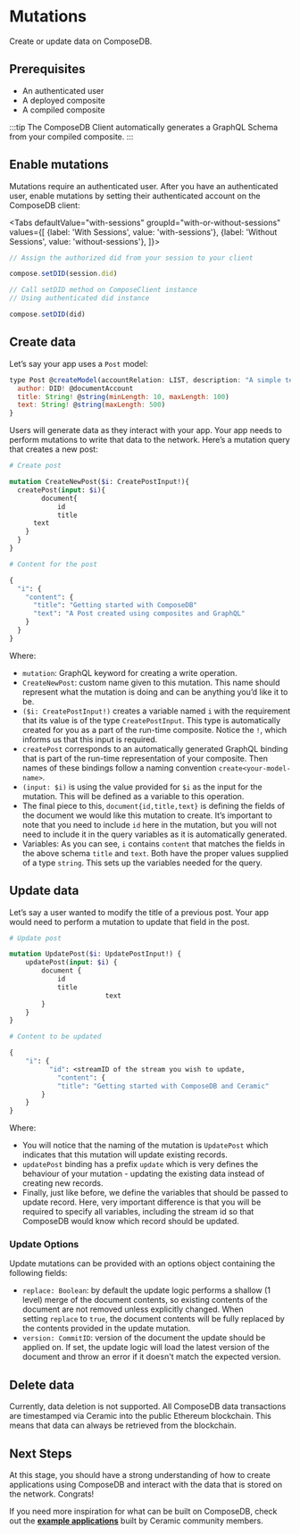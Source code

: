 
# Mutations

<head>
  <meta name="robots" content="noindex" />
  <meta name="googlebot" content="noindex" />
</head>

Create or update data on ComposeDB.

## Prerequisites

- An authenticated user
- A deployed composite
- A compiled composite

:::tip
The ComposeDB Client automatically generates a GraphQL Schema from your compiled composite.
:::

## Enable mutations

Mutations require an authenticated user. After you have an authenticated user, enable mutations by setting their authenticated account on the ComposeDB client:


<Tabs
  defaultValue="with-sessions"
  groupId="with-or-without-sessions"
  values={[
    {label: 'With Sessions', value: 'with-sessions'},
    {label: 'Without Sessions', value: 'without-sessions'},
  ]}>
  <TabItem value="with-sessions">

```jsx
// Assign the authorized did from your session to your client

compose.setDID(session.did)
```

  </TabItem>
  <TabItem value="without-sessions">

```jsx
// Call setDID method on ComposeClient instance
// Using authenticated did instance

compose.setDID(did)
```

  </TabItem>
</Tabs>


## Create data
Let’s say your app uses a `Post` model:

```jsx
type Post @createModel(accountRelation: LIST, description: "A simple text post") {
  author: DID! @documentAccount
  title: String! @string(minLength: 10, maxLength: 100)
  text: String! @string(maxLength: 500)
}
```

Users will generate data as they interact with your app. Your app needs to perform mutations to write that data to the network. Here’s a mutation query that creates a new post:

```graphql
# Create post

mutation CreateNewPost($i: CreatePostInput!){
  createPost(input: $i){
		document{
			id
			title
      text
    }
  }
}

# Content for the post

{
  "i": {
    "content": {
      "title": "Getting started with ComposeDB"
      "text": "A Post created using composites and GraphQL" 
    }
  }
}
```

Where:

- `mutation`: GraphQL keyword for creating a write operation.
- `CreateNewPost`: custom name given to this mutation. This name should represent what the mutation is doing and can be anything you’d like it to be.
- `($i: CreatePostInput!)` creates a variable named `i` with the requirement that its value is of the type `CreatePostInput`.  This type is automatically created for you as a part of the run-time composite.  Notice the `!`, which informs us that this input is required.
- `createPost` corresponds to an automatically generated GraphQL binding that is part of the run-time representation of your composite. Then names of these bindings follow a naming convention `create<your-model-name>`.
- `(input: $i)` is using the value provided for `$i` as the input for the mutation.  This will be defined as a variable to this operation.
- The final piece to this, `document{id,title,text}` is defining the fields of the document we would like this mutation to create.  It’s important to note that you need to include `id` here in the mutation, but you will not need to include it in the query variables as it is automatically generated.
- Variables: As you can see, `i` contains `content` that matches the fields in the above schema `title` and `text`.  Both have the proper values supplied of a type `string`. This sets up the variables needed for the query.

## Update data
Let’s say a user wanted to modify the title of a previous post. Your app would need to perform a mutation to update that field in the post.

```graphql
# Update post

mutation UpdatePost($i: UpdatePostInput!) {
    updatePost(input: $i) {
        document {
            id
            title
						text
        }
    }
}

# Content to be updated

{
    "i": {
          "id": <streamID of the stream you wish to update,
	        "content": {    
            "title": "Getting started with ComposeDB and Ceramic"
        }
    }
}
```

Where:

- You will notice that the naming of the mutation is `UpdatePost` which indicates that this mutation will update existing records.
- `updatePost` binding has a prefix `update` which is very defines the behaviour of your mutation - updating the existing data instead of creating new records.
- Finally, just like before, we define the variables that should be passed to update record. Here, very important difference is that you will be required to specify all variables, including the stream id so that ComposeDB would know which record should be updated.

### Update Options
Update mutations can be provided with an options object containing the following fields:

- `replace: Boolean`: by default the update logic performs a shallow (1 level) merge of the document contents, so existing contents of the document are not removed unless explicitly changed. When setting `replace` to `true`, the document contents will be fully replaced by the contents provided in the update mutation.
- `version: CommitID`: version of the document the update should be applied on. If set, the update logic will load the latest version of the document and throw an error if it doesn't match the expected version.

## Delete data
Currently, data deletion is not supported. All ComposeDB data transactions are timestamped via Ceramic into the public Ethereum blockchain. This means that data can always be retrieved from the blockchain.

## Next Steps
At this stage, you should have a strong understanding of how to create applications using ComposeDB and interact with the data that is stored on the network. Congrats!

If you need more inspiration for what can be built on ComposeDB, check out the [**example applications**](../../next-steps.mdx#examples) built by Ceramic community members.